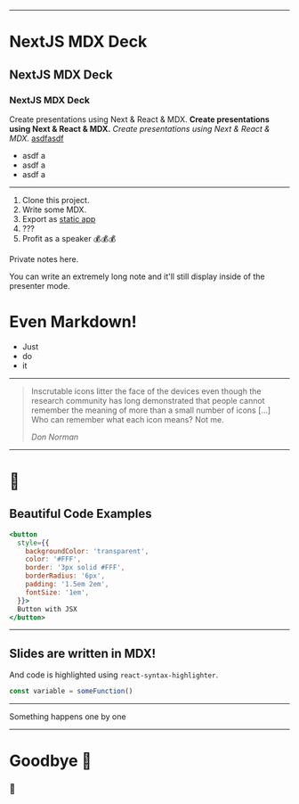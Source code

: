 <SlidePage>

<SignMessage />

---

<Container className="py-12">

# NextJS MDX Deck

## NextJS MDX Deck

### NextJS MDX Deck

Create presentations using Next & React & MDX.
**Create presentations using Next & React & MDX.**
_Create presentations using Next & React & MDX._
[asdfasdf](#)

- asdf a
- asdf a
- asdf a

</Container>

---

<Container className="py-12">

1. Clone this project.
1. Write some MDX.
1. Export as [static app](https://nextjs.org/docs/advanced-features/static-html-export)
1. ???
1. Profit as a speaker 💰💰💰

<SpeakerNotes>
    
Private notes here.

You can write an extremely long note and it'll still display inside of the presenter mode.

# Even Markdown!

- Just
- do
- it

</SpeakerNotes>

</Container>

---

> Inscrutable icons litter the face of the devices even though the research
> community has long demonstrated that people cannot remember the meaning of
> more than a small number of icons […] Who can remember what each icon
> means? Not me.
>
> <cite>Don Norman</cite>

---

<Container className="py-12">

# 🤫

</Container>

<Container className="py-12">

## Beautiful Code Examples

```jsx
<button
  style={{
    backgroundColor: 'transparent',
    color: '#FFF',
    border: '3px solid #FFF',
    borderRadius: '6px',
    padding: '1.5em 2em',
    fontSize: '1em',
  }}>
  Button with JSX
</button>
```

</Container>

---

<Container className="py-12">

## Slides are written in MDX!

And code is highlighted using `react-syntax-highlighter`.

```js
const variable = someFunction()
```

</Container>

---

<Container className="py-12">

<Steps>
  <Step>Something</Step>
  <Step>happens</Step>
  <Step>one</Step>
  <Step>by</Step>
  <Step>one</Step>
</Steps>

</Container>

---

<Container className="py-12">

# Goodbye 👋

### 🦅

</Container>

</SlidePage>

